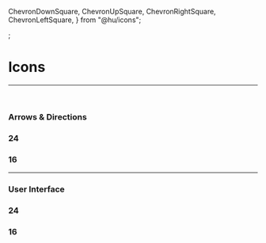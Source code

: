   ChevronDownSquare,
  ChevronUpSquare,
  ChevronRightSquare,
  ChevronLeftSquare,
} from "@hu/icons";

<Meta title="tokens/Icons" />;

# Icons

---

&nbsp;

### **Arrows & Directions**

### 24

<IconGallery>
  <IconItem name="ChevronDownSquare">
    <Icon icon={ChevronDownSquare} size="md" />
  </IconItem>
  <IconItem name="ChevronUpSquare">
    <Icon icon={ChevronUpSquare} size="md" />
  </IconItem>
  <IconItem name="ChevronRightSquare">
    <Icon icon={ChevronRightSquare} size="md" />
  </IconItem>
  <IconItem name="ChevronLeftSquare">
    <Icon icon={ChevronLeftSquare} size="md" />
  </IconItem>
</IconGallery>

### 16

<IconGallery>
  <IconItem name="ChevronDownSquare">
    <Icon icon={ChevronDownSquare} size="sm" />
  </IconItem>
</IconGallery>

---

### **User Interface**

### 24

<IconGallery>
  <IconItem name="ChevronDownSquare">
    <Icon icon={ChevronDownSquare} size="md" />
  </IconItem>
</IconGallery>

### 16

<IconGallery>
  <IconItem name="ChevronDownSquare">
    <Icon icon={ChevronDownSquare} size="sm" />
  </IconItem>
</IconGallery>
